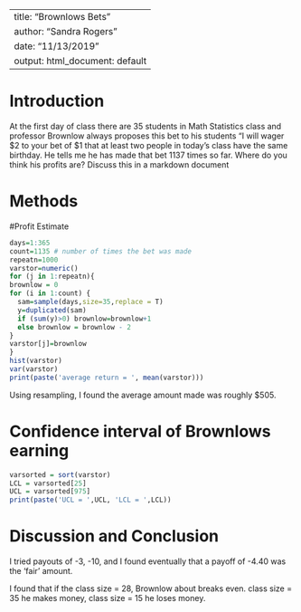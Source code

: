 ---
title: "Brownlows Bets"
author: "Sandra Rogers"
date: "11/13/2019"
output: html_document: default
 ---

<!-- We recommend you use git branches -- create a separate branch for each major section i.e. Introduction, Methods, Results, Inferential Results, and Discussion and Conclusions - leave the YAML block untouched until the final merge where you put in your own name !-->

# Introduction

<!--In this section you explain what you are trying to show.  Where did the data come from?  What is the research or other question you are trying to answer?!-->

 At the first day of class there are 35 students in Math Statistics class and professor Brownlow always proposes this bet to his students "I will wager $2 to your bet of $1 that at least two people in today's class have  the same birthday.  He tells me he has made that bet 1137 times so far. Where do you think his profits are? Discuss this in a markdown document

# Methods

<!--Decide on your methods:  In this section explain the approach you will take to attack the issue --- how will you decide on a likely estimate of professor Brownlow's earnings or losses after 1137 bets. Also explain how you construct a 95% confidence interval about your estimate of his winnings !-->


#Profit Estimate

```{r}
days=1:365
count=1135 # number of times the bet was made
repeatn=1000
varstor=numeric()
for (j in 1:repeatn){
brownlow = 0
for (i in 1:count) {
  sam=sample(days,size=35,replace = T)
  y=duplicated(sam)
  if (sum(y)>0) brownlow=brownlow+1
  else brownlow = brownlow - 2
}
varstor[j]=brownlow
}
hist(varstor)
var(varstor)
print(paste('average return = ', mean(varstor)))

```
<!--Explain and display the results of your method of coming up with the estimate of professor Brownlows betting!-->
Using resampling, I found the average amount made was roughly $505.


# Confidence interval of Brownlows earning

<!--Explain and display your method of coming up with a 95% confidence interval of  professor Brownlows-->

```{r}
varsorted = sort(varstor)
LCL = varsorted[25]
UCL = varsorted[975]
print(paste('UCL = ',UCL, 'LCL = ',LCL))


```


# Discussion and Conclusion

<!--Discussion and conclusion here.  If professor Brownlow is consistantly making or losing money how could he change his payout so that his profits center on zero?  Also discuss what size his class should be in order to have his current scheme balance at zero profit.!-->

I tried payouts of -3, -10, and I found eventually that a payoff of -4.40 was the 'fair' amount.

I found that if the class size = 28, Brownlow about breaks even.
class size = 35 he makes money, class size = 15 he loses money.

